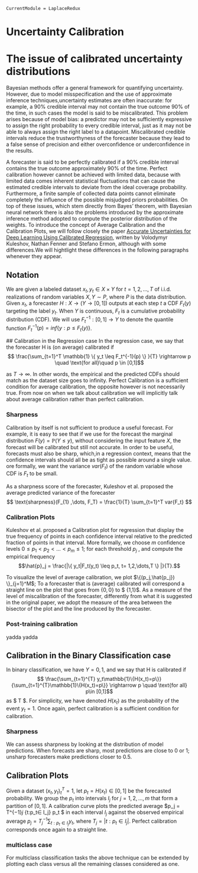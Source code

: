 

``` @meta
CurrentModule = LaplaceRedux
```

# Uncertainty Calibration

# The issue of calibrated uncertainty distributions


Bayesian methods offer a general framework for quantifying uncertainty. However, due to model misspecification and the use of approximate inference techniques,uncertainty estimates are often inaccurate: for example, a 90% credible interval may not contain the true outcome 90% of the time, in such cases the model is said to be miscalibrated.  This problem arises because of model bias: a predictor may not be sufficiently expressive to assign the right probability to every credible interval, just as it may not be able to always assign the right label to a datapoint. Miscalibrated credible intervals reduce the trustworthyness of the  forecaster because they lead to a false sense of precision  and either overconfidence or underconfidence in the results.

A forecaster is said to be perfectly calibrated if a 90% credible interval contains the true outcome approximately 90% of the time. Perfect calibration however cannot be achieved with limited data, because with limited data comes inherent statistical fluctuations that can cause the estimated credible intervals to deviate from the ideal coverage probability. Furthermore, a finite sample of collected data points cannot eliminate completely the influence of the possible misjudged priors probabilities. On top of these issues, which stem directly from Bayes' theorem, with Bayesian neural network there is also the problems introduced by the approximate inference method adopted to compute the posterior distribution of the weights.  To introduce the concept of Average Calibration and the Calibration Plots, we will follow closely the paper [Accurate Uncertainties for Deep Learning Using Calibrated Regression](https://arxiv.org/abs/1807.00263), written by Volodymyr Kuleshov, Nathan Fenner and Stefano Ermon, although with some differences.We will hightlight these differences in the following paragraphs whenever they appear.

## Notation
We are given a labeled dataset $x_t, y_t \in X \times Y$ for $t = 1, 2, ..., T$ of i.i.d. realizations of random variables $X, Y \sim P$, where $P$ is the data distribution. 
Given $x_t$, a forecaster $H : X \rightarrow (Y \rightarrow [0, 1])$ outputs at each step $t$ a CDF $F_t(y)$ targeting the label $y_t$. When $Y$ is continuous, $F_t$ is a cumulative probability distribution (CDF).  We will use $F^{−1}_t: [0, 1] → Y$ to denote the quantile function $F^{−1}_t (p) = inf\{y : p ≤ F_t(y)\}$.

 ## Calibration in the Regression case
In the regression case, we say that the forecaster H is  (on average) calibrated if
$$ \frac{\sum_{t=1}^T \mathbb{1} \{ y_t \leq F_t^{-1}(p)  \} }{T} \rightarrow p \quad \text{for all}\quad  p \in [0,1]$$

as $T \rightarrow \infty$.  In other words, the empirical and the predicted CDFs should match as the dataset size goes to infinity.
Perfect Calibration is a sufficient condition for average calibration, the opposite however is not necessarily true.
From now on when we talk about calibration we will implicitly talk about average calibration rather than perfect calibration. 


### Sharpness 
Calibration by itself is not sufficient to produce a useful forecast. For example, it is easy to see that if we use for the forecast the marginal distribution $F(y) = \mathbb{P}(Y ≤ y)$, without considering the input feature $X$, the forecast will be calibrated but still not accurate. In order to be useful, forecasts must also be sharp, which,in a regression context, means that the confidence intervals should all be as tight as possible around a single value. ore formally, we want the variance $var(F_t)$ of the random variable whose CDF is $F_t$ to be small.

As  a sharpness score of the forecaster, Kuleshov et al. proposed the average predicted variance of the forecaster
$$ \text{sharpness}(F_{1} ,\dots, F_T) = \frac{1}{T} \sum_{t=1}^T var{F_t} $$ 


### Calibration Plots 
Kuleshov et al. proposed a Calibration plot for regression that display the true frequency of points in each confidence interval relative to the predicted fraction of points in that interval.
More formally, we choose $m$ confidence levels $0 ≤ p_1 < p_2 < . . . < p_m ≤ 1$; for each threshold $p_j$ , and compute the empirical frequency
$$\hat{p}_j = \frac{|\{ y_t|F_t(y_t) \leq p_t, t= 1,2,\dots,T    \} |}{T}.$$

To visualize the level of average calibration, we plot $\{(p_j,\hat{p_j}) \}_{j=1}^M$;  To a forecaster that is (average) calibrated  will correspond a straight line on the plot that goes from $\{0,0\}$ to $ \{1,1\}$. 
As a measure of the level of miscalibration of the forecaster, differently from what it is suggested in the original paper, we adopt the measure of the area between the bisector of the plot and the line produced by the forecaster.

 
### Post-training calibration
yadda yadda 




## Calibration in the Binary Classification case
In binary classification, we have $Y = {0, 1}$, and we say that H is calibrated if 
$$ \frac{\sum_{t=1}^{T} y_t\mathbb{1}\{H(x_t)=p\}}{\sum_{t=1}^{T}\mathbb{1}\{H(x_t)=p\}} \rightarrow p \quad \text{for all} p\in [0,1]$$
as $ T \rightarrow \infty$. For simplicity, we have denoted  $H(x_t)$ as the probability of the event $y_t=1$. Once again, perfect calibration is a sufficient condition for calibration.


### Sharpness 
We can  assess sharpness by looking at the distribution of model predictions. When forecasts are sharp, most
predictions are close to $0$ or $1$; unsharp forecasters make predictions closer to $0.5$.


## Calibration Plots
 Given a dataset ${(x_t, y_t)}^T_t=1$, let $p_t = H(x_t) ∈ [0, 1]$ be the forecasted probability. We group the $p_t$ into intervals $I_j$ for
$j = 1, 2, ..., m$ that form a partition of $[0, 1]$.
A calibration curve plots the predicted average $p_j = T^{−1}_j \sum_{t:p_t∈ I_j} p_t $ in each interval $I_j$ against the observed empirical average 
$p_j = T^{−1}_j \sum_{t:p_t ∈ I_j}y_t$, where $T_j = |{t : p_t ∈ I_j}|$. Perfect calibration corresponds once again to a straight line.



### multiclass case
For multiclass classification tasks the above technique can be extended by plotting each class versus all the remaining classes considered as one.
